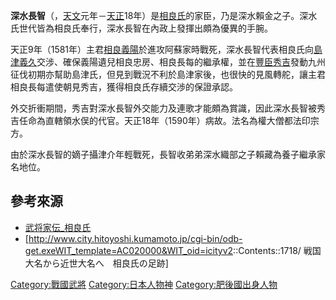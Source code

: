 {{Japanese|japanese=深水長智|kana=ふかみ ながとも|romaji=Fukami Nagatomo}}
'''深水長智'''（{{bd|1532年||1590年}}，[[天文_(元号)|天文]]元年－[[天正_(日本)|天正]]18年）是[[相良氏|相良氏]]的家臣，乃是深水賴金之子。深水氏世代皆為相良氏奉行，深水長智在內政上發揮出頗為優異的手腕。

天正9年（1581年）主君[[相良義陽|相良義陽]]於進攻阿蘇家時戰死，深水長智代表相良氏向[[島津義久|島津義久]]交涉、確保義陽遺兒相良忠房、相良長每的繼承權，並在[[豐臣秀吉|豐臣秀吉]]發動九州征伐初期亦幫助島津氏，但見到戰況不利於島津家後，也很快的見風轉舵，讓主君相良長每遣使朝見秀吉，獲得相良氏存續交渉的保證承認。

外交折衝期間，秀吉對深水長智外交能力及連歌才能頗為賞識，因此深水長智被秀吉任命為直轄領水俣的代官。天正18年（1590年）病故。法名為權大僧都法印宗方。

由於深水長智的嫡子攝津介年輕戰死，長智收弟弟深水織部之子賴藏為養子繼承家名地位。

== 參考來源 ==
*[http://www2.harimaya.com/sengoku/html/sagara_k.html/ 武将家伝_相良氏] {{Wayback|url=http://www2.harimaya.com/sengoku/html/sagara_k.html/ |date=20200214124046 }}
*[http://www.city.hitoyoshi.kumamoto.jp/cgi-bin/odb-get.exeWIT_template=AC020000&WIT_oid=icityv2::Contents::1718/ 戦国大名から近世大名へ　相良氏の足跡]{{dead link|date=2018年1月 |bot=InternetArchiveBot |fix-attempted=yes }}

{{Samurai-stub}}
[[Category:戰國武將|Category:戰國武將]]
[[Category:日本人物神|Category:日本人物神]]
[[Category:肥後國出身人物|Category:肥後國出身人物]]